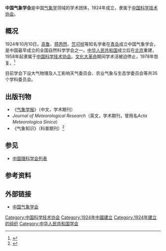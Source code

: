 {{Infobox Organization
|name             = 中国气象学会<br/>Chinese Meteorological Society
|abbreviation     = CMS
|formation        = 1924年10月10日
|type             = 学术组织
|status           = 
|headquarters     = 
|location         = <!-- 组织所在地 -->
|region_served    = [[中国大陆|中国大陆]]
|membership       = <!-- 成员资格（如：个人成员，团体成员等） -->
|language         = [[中文|中文]]
|leader_title     = 理事长
|leader_name      = [[秦大河|秦大河]]
|parent_organization = [[中国科学技术协会|中国科学技术协会]]
|affiliations     = <!-- 附属或分支组织 -->
|website          = [http://www.cms1924.org/ 中国气象学会]
}}

'''中国气象学会'''是中国[[气象学|气象学]]领域的学术团体，1924年成立，隶属于[[中国科学技术协会|中国科学技术协会]]。

== 概况 ==
1924年10月10日，[[高魯_(天文學家)|高鲁]]、[[蒋丙然|蒋丙然]]、[[竺可桢|竺可桢]]等知名学者在[[青岛|青岛]]成立中国气象学会，是中国最早成立的全国自然科学学会之一。[[中华人民共和国|中华人民共和国]]成立后在[[北京|北京]]重建，1958年起隶属于[[中国科学技术协会|中国科学技术协会]]。[[文化大革命|文化大革命]]期间学术活被迫停止，1978年恢复。<ref>{{cite web|title=中国气象学会简介（2011年版）|url=http://www.cms1924.org/CN/xhzc.html|accessdate=2011-01-08|publisher=中国气象学会|archiveurl=https://web.archive.org/web/20110224052805/http://www.cms1924.org/CN/xhzc.html|archivedate=2011-02-24|deadurl=yes}}</ref>

目前学会下设大气物理及人工影响天气委员会、农业气象与生态学委员会等共35个学科委员会。

== 出版刊物 ==
* 《[[气象学报|气象学报]]》（中文，学术期刊）
* ''Journal of Meteorological Research''（英文，学术期刊，曾用名''Acta Meteorologica Sinica''）
* 《气象知识》（科普期刊）<ref>{{Cite web|title=学会简介（2021年）|url=http://www.cms1924.org/webpage/WebPage2_74_144_158.aspx|accessdate=2021-03-29|work=www.cms1924.org|publisher=中国气象学会|archive-date=2021-04-10|archive-url=https://web.archive.org/web/20210410155158/http://www.cms1924.org/webpage/WebPage2_74_144_158.aspx|dead-url=no}}</ref>

== 参见 ==
* [[中国理科学会列表|中国理科学会列表]]

== 参考资料 ==
{{reflist}}

== 外部链接 ==
* [http://www.cms1924.org/ 中国气象学会]{{Wayback|url=http://www.cms1924.org/ |date=20110501012655 }}
{{Authority control}}
[[Category:中国科学技术协会|Category:中国科学技术协会]]
[[Category:1924年中國建立|Category:1924年中國建立]]
[[Category:1924年建立的组织|Category:1924年建立的组织]]
[[Category:中华人民共和国学会|Category:中华人民共和国学会]]